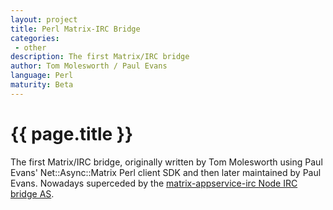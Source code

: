 ```yaml
---
layout: project
title: Perl Matrix-IRC Bridge 
categories: 
 - other
description: The first Matrix/IRC bridge
author: Tom Molesworth / Paul Evans
language: Perl
maturity: Beta
---
```


# {{ page.title }}
The first Matrix/IRC bridge, originally written by Tom Molesworth using Paul Evans' Net::Async::Matrix Perl client SDK and then later maintained by Paul Evans. Nowadays superceded by the [matrix-appservice-irc Node IRC bridge AS](../as/irc-bridge.html).
